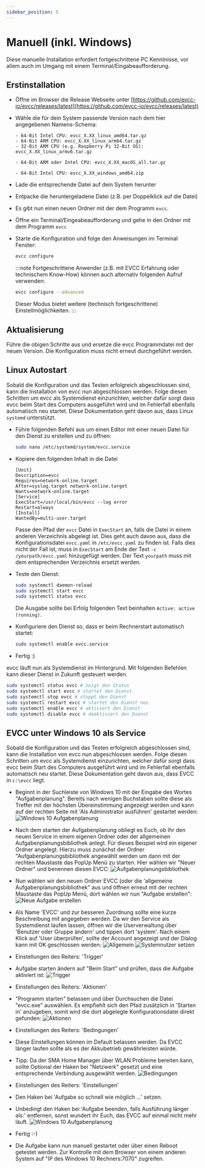 ```yaml
---
sidebar_position: 5
---
```



# Manuell (inkl. Windows)

Diese manuelle Installation erfordert fortgeschrittene PC Kenntnisse, vor allem auch im Umgang mit einem Terminal/Eingabeaufforderung.

## Erstinstallation

- Öffne im Browser die Release Webseite unter [https://github.com/evcc-io/evcc/releases/latest](https://github.com/evcc-io/evcc/releases/latest)
- Wähle die für dein System passende Version nach dem hier angegebenen Namens-Schema: 

  <Tabs>
    <TabItem value="linux" label="Linux" default>

      - 64-Bit Intel CPU: evcc_X.XX_linux_amd64.tar.gz
      - 64-Bit ARM CPU: evcc_X.XX_linux_arm64.tar.gz
      - 32-Bit ARM CPU (e.g. Raspberry Pi 32-Bit OS): evcc_X.XX_linux_armv6.tar.gz
    </TabItem>
    <TabItem value="macos" label="macOS" default>

      - 64-Bit ARM oder Intel CPU: evcc_X.XX_macOS_all.tar.gz
    </TabItem>
    <TabItem value="windows" label="Windows" default>

      - 64-Bit Intel CPU: evcc_X.XX_windows_amd64.zip
    </TabItem>
  </Tabs>
- Lade die entsprechende Datei auf dein System herunter
- Entpacke die heruntergeladene Datei (z.B. per Doppelklick auf die Datei)
- Es gibt nun einen neuen Ordner mit der dem Programm `evcc`.
- Öffne ein Terminal/Eingeabeaufforderung und gehe in den Ordner mit dem Programm `evcc`
- Starte die Konfiguration und folge den Anweisungen im Terminal Fenster:

  ```sh
  evcc configure
  ```

  :::note
  Fortgeschrittene Anwender (z.B. mit EVCC Erfahrung oder technischem Know-How) können auch alternativ folgenden Aufruf verwenden:
  
  ```sh
  evcc configure --advanced
  ```

  Dieser Modus bietet weitere (technisch fortgeschrittene) Einstellmöglichkeiten.
  :::
## Aktualisierung

Führe die obigen Schritte aus und ersetze die evcc Programmdatei mit der neuen Version. Die Konfiguration muss nicht erneut durchgeführt werden.

## Linux Autostart

Sobald die Konfiguration und das Testen erfolgreich abgeschlossen sind, kann die Installation von evcc nun abgeschlossen werden. Folge diesen Schritten um evcc als Systemdienst einzurichten, welcher dafür sorgt dass evcc beim Start des Computers ausgeführt wird und im Fehlerfall ebenfalls automatisch neu startet. Diese Dokumentation geht davon aus, dass Linux `systemd` unterstützt.

- Führe folgenden Befehl aus um einen Editor mit einer neuen Datei für den Dienst zu erstellen und zu öffnen:

  ```sh
  sudo nano /etc/systemd/system/evcc.service
  ```

- Kopiere den folgenden Inhalt in die Datei

  ```
  [Unit]
  Description=evcc
  Requires=network-online.target
  After=syslog.target network-online.target
  Wants=network-online.target
  [Service]
  ExecStart=/usr/local/bin/evcc --log error
  Restart=always
  [Install]
  WantedBy=multi-user.target
  ```

  Passe den Pfad der `evcc` Datei in `ExecStart` an, falls die Datei in einem anderen Verzeichnis abgelegt ist.
  Dies geht auch davon aus, dass die Konfigurationsdatei `evcc.yaml` in `/etc/evcc.yaml` zu finden ist. Falls dies nicht der Fall ist, muss in `ExecStart` am Ende der Text `-c /yourpath/evcc.yaml` hinzugefügt werden. Der Text `yourpath` muss mit dem entsprechenden Verzeichnis ersetzt werden.

- Teste den Dienst:

  ```sh
  sudo systemctl daemon-reload
  sudo systemctl start evcc
  sudo systemctl status evcc
  ```

  Die Ausgabe sollte bei Erfolg folgenden Text beinhalten `Active: active (running)`.

- Konfiguriere den Dienst so, dass er beim Rechnerstart automatisch startet:

  ```sh
  sudo systemctl enable evcc.service
  ```

- Fertig :)

evcc läuft nun als Systemdienst im Hintergrund. Mit folgenden Befehlen kann dieser Dienst in Zukunft gesteuert werden.

```sh
sudo systemctl status evcc # zeigt den Status
sudo systemctl start evcc # startet den Dienst
sudo systemctl stop evcc # stoppt den Dienst
sudo systemctl restart evcc # startet den Dienst neu
sudo systemctl enable evcc # aktiviert den Dienst
sudo systemctl disable evcc # deaktiviert den Dienst
```

## EVCC unter Windows 10 als Service

Sobald die Konfiguration und das Testen erfolgreich abgeschlossen sind, kann die Installation von evcc nun abgeschlossen werden. Folge diesen Schritten um evcc als Systemdienst einzurichten, welcher dafür sorgt dass evcc beim Start des Computers ausgeführt wird und im Fehlerfall ebenfalls automatisch neu startet. Diese Dokumentation geht davon aus, dass EVCC in `c:\evcc` liegt.

- Beginnt in der Suchleiste von Windows 10 mit der Eingabe des Wortes "Aufgabenplanung". Bereits nach wenigen Buchstaben sollte diese als Treffer mit der höchsten Übereinstimmung angezeigt werden und kann auf der rechten Seite mit 'Als Administrator ausführen' gestartet werden:
![Windows 10 Aufgabenplanung](win10-srv/win10-srv-1.png)

- Nach dem starten der Aufgabenplanung obliegt es Euch, ob Ihr den neuen Service in einem eigenen Ordner oder der allgemeinen Aufgabenplanungsbibliothek anlegt. Für dieses Beispiel wird ein eigener Ordner angelegt. Hierzu muss zunächst der Ordner "Aufgabenplanungsbibliothek angewählt werden um dann mit der rechten Maustaste das PopUp Menü zu starten. Hier wählen wir "Neuer Ordner" und benennen diesen EVCC:
![Aufgabenplanungsbibliothek](win10-srv/win10-srv-2.png)

- Nun wählen wir den neuen Ordner EVCC (oder die 'allgemeine Aufgabenplanungsbibliothek" aus und öffnen erneut mit der rechten Maustaste das PopUp Menü, dort wählen wir nun "Aufgabe erstellen":
![Neue Aufgabe erstellen](win10-srv/win10-srv-3.png)

- Als Name 'EVCC' und zur besseren Zuordnung sollte eine kurze Beschreibung mit angegeben werden. Da wir den Service als Systemdienst laufen lassen, öffnen wir die Userverwaltung über 'Benutzer oder Gruppe ändern' und tippen dort 'system'. Nach einem Klick auf 'User überprüfen', sollte der Account angezeigt und der Dialog kann mit OK geschlossen werden:
![Allgemein](win10-srv/win10-srv-4.png)  ![Systemnutzer setzen](win10-srv/win10-srv-5.png)

- Einstellungen des Reiters: 'Trigger'
- Aufgabe starten ändern auf "Beim Start" und prüfen, dass die Aufgabe aktiviert ist:
![Trigger](win10-srv/win10-srv-6.png)

- Einstellungen des Reiters: 'Aktionen'
- "Programm starten" belassen und über Durchsuchen die Datei "evcc.exe" auswählen. Es empfiehlt sich den Pfad zusätzlich in 'Starten in' anzugeben, somit wird die dort abgelegte Konfigurationsdatei direkt gefunden:
![Aktionen](win10-srv/win10-srv-7.png)

- Einstellungen des Reiters: 'Bedingungen'
- Diese Einstellungen können im Default belassen werden. Da EVCC länger laufen sollte als es der Akkubetrieb gewährleisten würde.
- Tipp: Da der SMA Home Manager über WLAN Probleme bereiten kann, sollte Optional der Haken bei "Netzwerk" gesetzt und eine entsprechende Verbindung ausgewählt werden.
![Bedingungen](win10-srv/win10-srv-8.png)

- Einstellungen des Reiters: 'Einstellungen'
- Den Haken bei 'Aufgabe so schnell wie möglich ...' setzen.
- Unbedingt den Haken bei 'Aufgabe beenden, falls Ausführung länger als:' entfernen, sonst wundert ihr Euch, das EVCC auf einmal nicht mehr läuft.
![Windows 10 Aufgabenplanung](win10-srv/win10-srv-9.png)

- Fertig :-)

- Die Aufgabe kann nun manuell gestartet oder über einen Reboot getestet werden. Zur Kontrolle mit dem Browser von einem anderen System auf "IP des Windows 10 Rechners:7070" zugreifen.
